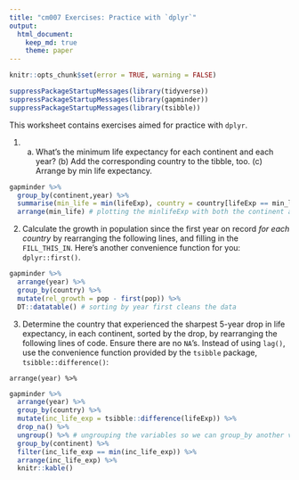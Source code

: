 ```yaml
---
title: "cm007 Exercises: Practice with `dplyr`"
output: 
  html_document:
    keep_md: true
    theme: paper
---
```


<!---The following chunk allows errors when knitting--->

```r
knitr::opts_chunk$set(error = TRUE, warning = FALSE)
```

```r
suppressPackageStartupMessages(library(tidyverse))
suppressPackageStartupMessages(library(gapminder))
suppressPackageStartupMessages(library(tsibble))
```


This worksheet contains exercises aimed for practice with `dplyr`. 


1. (a) What's the minimum life expectancy for each continent and each year? (b) Add the corresponding country to the tibble, too. (c) Arrange by min life expectancy.

```r
gapminder %>% 
  group_by(continent,year) %>% 
  summarise(min_life = min(lifeExp), country = country[lifeExp == min_life]) %>% 
  arrange(min_life) # plotting the minlifeExp with both the continent and country 
```

2. Calculate the growth in population since the first year on record _for each country_ by rearranging the following lines, and filling in the `FILL_THIS_IN`. Here's another convenience function for you: `dplyr::first()`. 


```r
gapminder %>% 
  arrange(year) %>% 
  group_by(country) %>% 
  mutate(rel_growth = pop - first(pop)) %>%
  DT::datatable() # sorting by year first cleans the data
```


3. Determine the country that experienced the sharpest 5-year drop in life expectancy, in each continent, sorted by the drop, by rearranging the following lines of code. Ensure there are no `NA`'s. Instead of using `lag()`, use the convenience function provided by the `tsibble` package, `tsibble::difference()`:

```
arrange(year) %>% 
```

```r
gapminder %>% 
  arrange(year) %>% 
  group_by(country) %>% 
  mutate(inc_life_exp = tsibble::difference(lifeExp)) %>% 
  drop_na() %>% 
  ungroup() %>% # ungrouping the variables so we can group_by another variable
  group_by(continent) %>% 
  filter(inc_life_exp == min(inc_life_exp)) %>% 
  arrange(inc_life_exp) %>% 
  knitr::kable()
```



